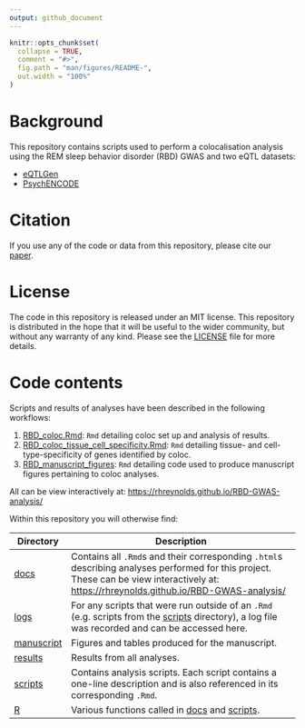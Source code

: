 ```yaml
---
output: github_document
---
```


<!-- README.md is generated from README.Rmd. Please edit that file -->

```r
knitr::opts_chunk$set(
  collapse = TRUE,
  comment = "#>",
  fig.path = "man/figures/README-",
  out.width = "100%"
)
```

# Background
This repository contains scripts used to perform a colocalisation analysis using the REM sleep behavior disorder (RBD) GWAS and two eQTL datasets:

- [eQTLGen](https://pubmed.ncbi.nlm.nih.gov/34475573/)
- [PsychENCODE](https://www.ncbi.nlm.nih.gov/pubmed/30545857)

# Citation
If you use any of the code or data from this repository, please cite our [paper](https://www.medrxiv.org/content/10.1101/2021.09.08.21254232v2).

# License
The code in this repository is released under an MIT license. This repository is distributed in the hope that it will be useful to the wider community, but without any warranty of any kind. Please see the [LICENSE](LICENSE) file for more details. 

# Code contents

Scripts and results of analyses have been described in the following workflows:

1. [RBD_coloc.Rmd](./docs/RBD_coloc.Rmd): `Rmd` detailing coloc set up and analysis of results. 
2. [RBD_coloc_tissue_cell_specificity.Rmd](./docs/RBD_coloc_tissue_cell_specificity.Rmd): `Rmd` detailing tissue- and cell-type-specificity of genes identified by coloc.
3. [RBD_manuscript_figures](./docs/RBD_manuscript_figures.Rmd): `Rmd` detailing code used to produce manuscript figures pertaining to coloc analyses.

All can be view interactively at: [https://rhreynolds.github.io/RBD-GWAS-analysis/](https://rhreynolds.github.io/RBD-GWAS-analysis/)

Within this repository you will otherwise find:

| Directory | Description |
| --------- | --------------------------------------------------------------------------- |
| [docs](docs) | Contains all `.Rmd`s and their corresponding `.html`s describing analyses performed for this project. These can be view interactively at: [https://rhreynolds.github.io/RBD-GWAS-analysis/](https://rhreynolds.github.io/RBD-GWAS-analysis/)|
| [logs](logs) | For any scripts that were run outside of an `.Rmd` (e.g. scripts from the [scripts](scripts) directory), a log file was recorded and can be accessed here. |
| [manuscript](manuscript) | Figures and tables produced for the manuscript. |
| [results](results) | Results from all analyses. |
| [scripts](scripts) | Contains analysis scripts. Each script contains a one-line description and is also referenced in its corresponding `.Rmd`. |
| [R](R)| Various functions called in [docs](docs) and [scripts](scripts). |